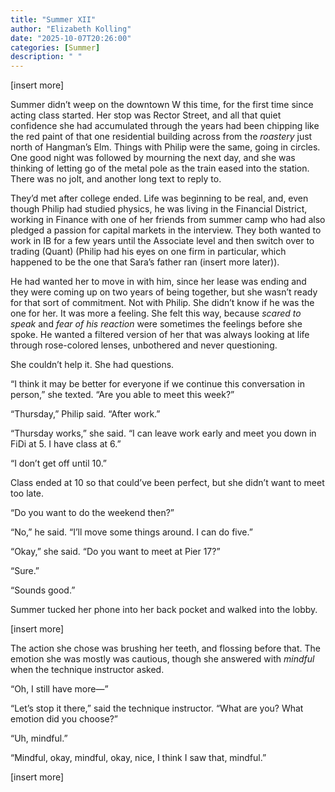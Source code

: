 ```yaml
---
title: "Summer XII"
author: "Elizabeth Kolling"
date: "2025-10-07T20:26:00"
categories: [Summer]
description: " "
---
```


[insert more]

Summer didn’t weep on the downtown W this time, for the first time since acting class started. Her stop was Rector Street, and all that quiet confidence she had accumulated through the years had been chipping like the red paint of that one residential building across from the *roastery* just north of Hangman’s Elm. Things with Philip were the same, going in circles. One good night was followed by mourning the next day, and she was thinking of letting go of the metal pole as the train eased into the station. There was no jolt, and another long text to reply to.

They’d met after college ended. Life was beginning to be real, and, even though Philip had studied physics, he was living in the Financial District, working in Finance with one of her friends from summer camp who had also pledged a passion for capital markets in the interview. They both wanted to work in IB for a few years until the Associate level and then switch over to trading (Quant) (Philip had his eyes on one firm in particular, which happened to be the one that Sara’s father ran (insert more later)). 

He had wanted her to move in with him, since her lease was ending and they were coming up on two years of being together, but she wasn’t ready for that sort of commitment. Not with Philip. She didn’t know if he was the one for her. It was more a feeling. She felt this way, because *scared to speak* and *fear of his reaction* were sometimes the feelings before she spoke. He wanted a filtered version of her that was always looking at life through rose-colored lenses, unbothered and never questioning. 

She couldn't help it. She had questions. 

"I think it may be better for everyone if we continue this conversation in person," she texted. "Are you able to meet this week?"

"Thursday," Philip said. "After work." 

"Thursday works," she said. "I can leave work early and meet you down in FiDi at 5. I have class at 6." 

"I don't get off until 10."

Class ended at 10 so that could've been perfect, but she didn't want to meet too late.

"Do you want to do the weekend then?"

"No," he said. "I'll move some things around. I can do five." 

"Okay," she said. "Do you want to meet at Pier 17?" 

"Sure." 

"Sounds good."

Summer tucked her phone into her back pocket and walked into the lobby. 

[insert more]
 
The action she chose was brushing her teeth, and flossing before that. The emotion she was mostly was cautious, though she answered with *mindful* when the technique instructor asked.

“Oh, I still have more—”

“Let’s stop it there,” said the technique instructor. “What are you? What emotion did you choose?”

“Uh, mindful.”

“Mindful, okay, mindful, okay, nice, I think I saw that, mindful.” 

[insert more]